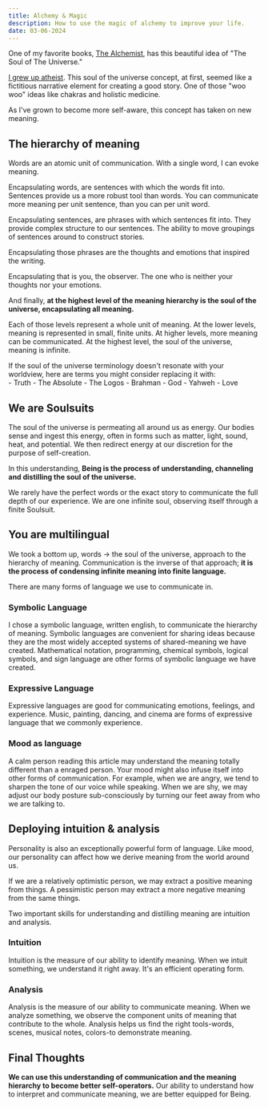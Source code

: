 ```yaml
---
title: Alchemy & Magic
description: How to use the magic of alchemy to improve your life.
date: 03-06-2024
---
```


One of my favorite books, [The Alchemist](https://www.goodreads.com/en/book/show/18144590), has this beautiful idea of "The Soul of The Universe."

[I grew up atheist](/blog/our-need-for-certainty). 
This soul of the universe concept, at first, seemed like a fictitious narrative element for creating a good story.
One of those "woo woo" ideas like chakras and holistic medicine.

As I've grown to become more self-aware, this concept has taken on new meaning.

## The hierarchy of meaning

Words are an atomic unit of communication.
With a single word, I can evoke meaning.

Encapsulating words, are sentences with which the words fit into.
Sentences provide us a more robust tool than words.
You can communicate more meaning per unit sentence, than you can per unit word.

Encapsulating sentences, are phrases with which sentences fit into.
They provide complex structure to our sentences.
The ability to move groupings of sentences around to construct stories.

Encapsulating those phrases are the thoughts and emotions that inspired the writing.

Encapsulating that is you, the observer.
The one who is neither your thoughts nor your emotions.

And finally, **at the highest level of the meaning hierarchy is the soul of the universe, encapsulating all meaning.**

Each of those levels represent a whole unit of meaning.
At the lower levels, meaning is represented in small, finite units.
At higher levels, more meaning can be communicated.
At the highest level, the soul of the universe, meaning is infinite.


<Callout title="Choose your own language">
If the soul of the universe terminology doesn't resonate with your worldview, here are terms you might consider replacing it with:

<div className="ml-2 mt-4 font-medium">
- Truth
- The Absolute
- The Logos
- Brahman
- God
- Yahweh
- Love
</div>
</Callout>

## We are Soulsuits

The soul of the universe is permeating all around us as energy.
Our bodies sense and ingest this energy, often in forms such as matter, light, sound, heat, and potential.
We then redirect energy at our discretion for the purpose of self-creation.

In this understanding, **Being is the process of understanding, channeling and distilling the soul of the universe.**

<Quote text="Through our eyes, the universe is perceiving itself. Through our ears, the universe is listening to its harmonies. We are the witnesses through which the universe becomes conscious of its glory, of its magnificence." author="Alan Watts"/>

We rarely have the perfect words or the exact story to communicate the full depth of our experience.
We are one infinite soul, observing itself through a finite Soulsuit.

## You are multilingual

We took a bottom up, words -> the  soul of the universe, approach to the hierarchy of meaning.
Communication is the inverse of that approach; **it is the process of condensing infinite meaning into finite language.**

There are many forms of language we use to communicate in.

### Symbolic Language
I chose a symbolic language, written english, to communicate the hierarchy of meaning.
Symbolic languages are convenient for sharing ideas because they are the most widely accepted systems of shared-meaning we have created.
Mathematical notation, programming, chemical symbols, logical symbols, and sign language are other forms of symbolic language we have created.

### Expressive Language

Expressive languages are good for communicating emotions, feelings, and experience.
Music, painting, dancing, and cinema are forms of expressive language that we commonly experience.

### Mood as language

A calm person reading this article may understand the meaning totally different than a enraged person.
Your mood might also infuse itself into other forms of communication.
For example, when we are angry, we tend to sharpen the tone of our voice while speaking.
When we are shy, we may adjust our body posture sub-consciously by turning our feet away from who we are talking to.

## Deploying intuition & analysis

Personality is also an exceptionally powerful form of language.
Like mood, our personality can affect how we derive meaning from the world around us.

If we are a relatively optimistic person, we may extract a positive meaning from things.
A pessimistic person may extract a more negative meaning from the same things.

Two important skills for understanding and distilling meaning are intuition and analysis.

### Intuition
Intuition is the measure of our ability to identify meaning.
When we intuit something, we understand it right away.
It's an efficient operating form.

### Analysis
Analysis is the measure of our ability to communicate meaning.
When we analyze something, we observe the component units of meaning that contribute to the whole.
Analysis helps us find the right tools-words, scenes, musical notes, colors-to demonstrate meaning.

## Final Thoughts

**We can use this understanding of communication and the meaning hierarchy to become better self-operators.**
Our ability to understand how to interpret and communicate meaning, we are better equipped for Being.
